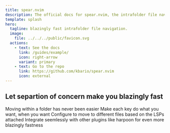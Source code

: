 ```yaml
---
title: spear.nvim
description: The official docs for spear.nvim, the intrafolder file navigation plugin for neovim.
template: splash
hero:
  tagline: blazingly fast intrafolder file navigation.
  image:
    file: ../../../public/favicon.svg
  actions:
    - text: See the docs
      link: /guides/example/
      icon: right-arrow
      variant: primary
    - text: Go to the repo
      link: https://github.com/kbario/spear.nvim
      icon: external
---
```



## Let separtion of concern make you blazingly fast

<CardGrid stagger>
	<Card title="Effortless" icon="star">
		Moving within a folder has never been easier
		<LinkCard title="Check out how!" href="/guides/authoring-content/" />
	</Card>
	<Card title="Customisable" icon="pen">
		Make each key do what you want, when you want
		<LinkCard title="See configuration" href="/guides/authoring-content/" />
	</Card>
	<Card title="LSP and Filetype Dependent" icon="setting">
		Configure to move to different files based on the LSPs attached
		<LinkCard title="View recipes" href="/guides/authoring-content/" />
	</Card>
	<Card title="Better together" icon="rocket">
		Integrate seemlessly with other plugins like harpoon for even more blazingly fastness
		<LinkCard title="Use with Harpoon!" href="/guides/authoring-content/" />
	</Card>
</CardGrid>
